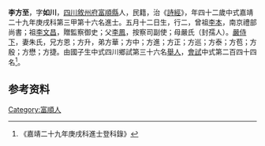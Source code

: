 {{明清人物信息框
| 姓名 = 李方至
| 原名 =
| 圖片名稱= 
| 圖片大小 =
| 圖片說明 = 
| 最高職務 =
| 國家 = 大明 
| 爵位 =
| 籍貫 = [[四川|四川]][[敘州府|敘州府]][[富順縣|富順縣]]
| 族裔 = 
| 字號 = 
| 諡號 =
| 出生日期 = 五月十二日
| 出生地點 = 
| 逝世日期 = 卒年不詳 
| 逝世地點 =
| 墓葬 =
| 配偶 = 朱氏
| 親屬 = 曾祖[[李本|李本]]，祖[[李文昌|李文昌]]，父[[李鳳|李鳳]]，母嚴氏（封孺人）
| 出身 =
* 嘉靖二十九年庚戌科同進士出身
| 經歷 =
| 著作 = 
}}
'''李方至'''{{BD|1509年||？年||}}，字'''如川'''，[[四川|四川]][[敘州府|敘州府]][[富順縣|富順縣]]人，民籍，治《[[詩經|詩經]]》，年四十二歲中式嘉靖二十九年庚戌科第三甲第十六名進士。五月十二日生，行二，曾祖[[李本|李本]]，南京禮部尚書；祖[[李文昌|李文昌]]，贈監察御史；父[[李鳳|李鳳]]，按察司副使；母嚴氏（封孺人）。[[嚴侍下|嚴侍下]]，妻朱氏，兄方恩；方升，弟方華；方中；方進；方正；方巡；方泰；方苞；方殷；方懋；方捷。由國子生中式四川鄉試第三十六名[[舉人|舉人]]，[[會試|會試]]中式第二百四十四名<ref>《嘉靖二十九年庚戌科進士登科錄》</ref>。

== 参考资料 ==
{{reflist}}

{{嘉靖二十九年庚戌科殿试金榜}}

{{Authority control}}
{{DEFAULTSORT:}}
[[Category:富順人|Category:富順人]]


{{明朝人物小作品}}